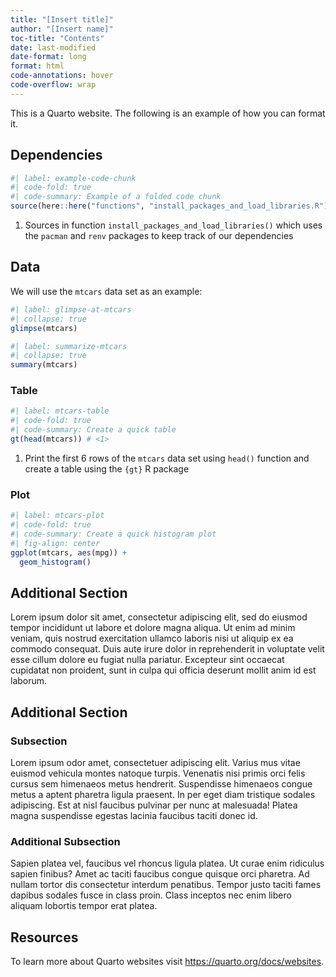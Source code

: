 ```yaml
---
title: "[Insert title]"
author: "[Insert name]"
toc-title: "Contents"
date: last-modified
date-format: long
format: html
code-annotations: hover
code-overflow: wrap
---
```


This is a Quarto website. The following is an example of how you can format it.

## Dependencies

```r
#| label: example-code-chunk
#| code-fold: true
#| code-summary: Example of a folded code chunk
source(here::here("functions", "install_packages_and_load_libraries.R")) # <1>
```

1. Sources in function `install_packages_and_load_libraries()` which uses the
`pacman` and `renv` packages to keep track of our dependencies

## Data

We will use the `mtcars` data set as an example:

```r
#| label: glimpse-at-mtcars
#| collapse: true
glimpse(mtcars)
```

```r
#| label: summarize-mtcars
#| collapse: true
summary(mtcars)
```

::: {.panel-tabset}

### Table

```r
#| label: mtcars-table
#| code-fold: true
#| code-summary: Create a quick table
gt(head(mtcars)) # <1>
```

1. Print the first 6 rows of the `mtcars` data set using `head()` function and 
create a table using the `{gt}` R package

### Plot

```r
#| label: mtcars-plot
#| code-fold: true
#| code-summary: Create a quick histogram plot
#| fig-align: center
ggplot(mtcars, aes(mpg)) +
  geom_histogram()
```

:::

## Additional Section

Lorem ipsum dolor sit amet, consectetur adipiscing elit, sed do eiusmod tempor incididunt ut labore et dolore magna aliqua. Ut enim ad minim veniam, quis nostrud exercitation ullamco laboris nisi ut aliquip ex ea commodo consequat. Duis aute irure dolor in reprehenderit in voluptate velit esse cillum dolore eu fugiat nulla pariatur. Excepteur sint occaecat cupidatat non proident, sunt in culpa qui officia deserunt mollit anim id est laborum.

## Additional Section

### Subsection

Lorem ipsum odor amet, consectetuer adipiscing elit. Varius mus vitae euismod vehicula montes natoque turpis. Venenatis nisi primis orci felis cursus sem himenaeos metus hendrerit. Suspendisse himenaeos congue metus a aptent pharetra ligula praesent. In per eget diam tristique sodales adipiscing. Est at nisl faucibus pulvinar per nunc at malesuada! Platea magna suspendisse egestas lacinia faucibus taciti donec id.

### Additional Subsection

Sapien platea vel, faucibus vel rhoncus ligula platea. Ut curae enim ridiculus sapien finibus? Amet ac taciti faucibus congue quisque orci pharetra. Ad nullam tortor dis consectetur interdum penatibus. Tempor justo taciti fames dapibus sodales fusce in class proin. Class inceptos nec enim libero aliquam lobortis tempor erat platea.

## Resources

To learn more about Quarto websites visit <https://quarto.org/docs/websites>.
